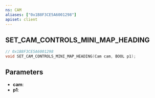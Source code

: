 ```yaml
---
ns: CAM
aliases: ["0x1B8F3CE5A6001298"]
apiset: client
---
```

## SET_CAM_CONTROLS_MINI_MAP_HEADING

```c
// 0x1B8F3CE5A6001298
void SET_CAM_CONTROLS_MINI_MAP_HEADING(Cam cam, BOOL p1);
```


## Parameters
* **cam**:
* **p1**: